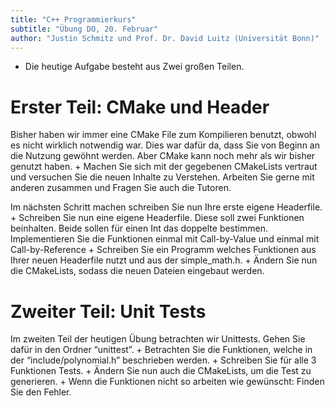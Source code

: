 ```yaml
---
title: "C++ Programmierkurs"
subtitle: "Übung DO, 20. Februar"
author: "Justin Schmitz und Prof. Dr. David Luitz (Universität Bonn)"
---
```

+ Die heutige Aufgabe besteht aus Zwei großen Teilen.

# Erster Teil: CMake und Header
Bisher haben wir immer eine CMake File zum Kompilieren benutzt, obwohl es nicht wirklich notwendig war.
Dies war dafür da, dass Sie von Beginn an die Nutzung gewöhnt werden.
Aber CMake kann noch mehr als wir bisher genutzt haben.
+ Machen Sie sich mit der gegebenen CMakeLists vertraut und versuchen Sie die neuen Inhalte zu Verstehen. Arbeiten Sie gerne mit anderen zusammen und Fragen Sie auch die Tutoren.

Im nächsten Schritt machen schreiben Sie nun Ihre erste eigene Headerfile.
+ Schreiben Sie nun eine eigene Headerfile. Diese soll zwei Funktionen beinhalten. Beide sollen für einen Int das doppelte bestimmen. Implementieren Sie die Funktionen einmal mit Call-by-Value und einmal mit Call-by-Reference
+ Schreiben Sie ein Programm welches Funktionen aus Ihrer neuen Headerfile nutzt und aus der simple_math.h.
+ Ändern Sie nun die CMakeLists, sodass die neuen Dateien eingebaut werden.

# Zweiter Teil: Unit Tests
Im zweiten Teil der heutigen Übung betrachten wir Unittests. Gehen Sie dafür in den Ordner "unittest".
+ Betrachten Sie die Funktionen, welche in der "include/polynomial.h" beschrieben werden.
+ Schreiben Sie für alle 3 Funktionen Tests.
+ Ändern Sie nun auch die CMakeLists, um die Test zu generieren.
+ Wenn die Funktionen nicht so arbeiten wie gewünscht: Finden Sie den Fehler.
